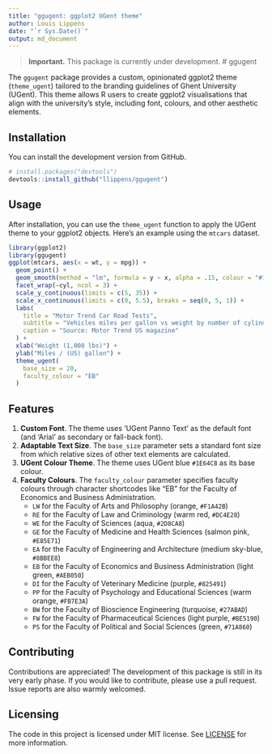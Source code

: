 ```yaml
---
title: "ggugent: ggplot2 UGent theme"
author: Louis Lippens
date: "`r Sys.Date()`"
output: md_document
---
```


> **Important.** This package is currently under development.
# ggugent

The `ggugent` package provides a custom, opinionated ggplot2 theme (`theme_ugent`) tailored to the branding guidelines of Ghent University (UGent). This theme allows R users to create ggplot2 visualisations that align with the university's style, including font, colours, and other aesthetic elements.

## Installation

You can install the development version from GitHub.

```r
# install.packages("devtools")
devtools::install_github("llippens/ggugent")
```

## Usage

After installation, you can use the `theme_ugent` function to apply the UGent theme to your ggplot2 objects. Here's an example using the `mtcars` dataset.

```r
library(ggplot2)
library(ggugent)
ggplot(mtcars, aes(x = wt, y = mpg)) +
  geom_point() +
  geom_smooth(method = "lm", formula = y ~ x, alpha = .15, colour = "#1E64C8") +
  facet_wrap(~cyl, ncol = 3) +
  scale_y_continuous(limits = c(5, 35)) +
  scale_x_continuous(limits = c(0, 5.5), breaks = seq(0, 5, 1)) +
  labs(
    title = "Motor Trend Car Road Tests",
    subtitle = "Vehicles miles per gallon vs weight by number of cylinders",
    caption = "Source: Motor Trend US magazine"
  ) +
  xlab("Weight (1,000 lbs)") +
  ylab("Miles / (US) gallon") +
  theme_ugent(
    base_size = 20,
    faculty_colour = "EB"
  )
```

## Features

1.  **Custom Font**. The theme uses 'UGent Panno Text' as the default font (and 'Arial' as secondary or fall-back font).
2.  **Adaptable Text Size**. The `base_size` parameter sets a standard font size from which relative sizes of other text elements are calculated.
3.  **UGent Colour Theme**. The theme uses UGent blue `#1E64C8` as its base colour.
4.  **Faculty Colours**. The `faculty_colour` parameter specifies faculty colours through character shortcodes like "EB" for the Faculty of Economics and Business Administration.
    - `LW` for the Faculty of Arts and Philosophy (orange, `#F1A42B`)
    - `RE` for the Faculty of Law and Criminology (warm red, `#DC4E28`)
    - `WE` for the Faculty of Sciences (aqua, `#2D8CA8`)
    - `GE` for the Faculty of Medicine and Health Sciences (salmon pink, `#E85E71`)
    - `EA` for the Faculty of Engineering and Architecture (medium sky-blue, `#8BBEE8`)
    - `EB` for the Faculty of Economics and Business Administration (light green, `#AEB050`)
    - `DI` for the Faculty of Veterinary Medicine (purple, `#825491`)
    - `PP` for the Faculty of Psychology and Educational Sciences (warm orange, `#FB7E3A`)
    - `BW` for the Faculty of Bioscience Engineering (turquoise, `#27ABAD`)
    - `FW` for the Faculty of Pharmaceutical Sciences (light purple, `#BE5190`)
    - `PS` for the Faculty of Political and Social Sciences (green, `#71A860`)

## Contributing

Contributions are appreciated! The development of this package is still in its very early phase. If you would like to contribute, please use a pull request. Issue reports are also warmly welcomed.

## Licensing

The code in this project is licensed under MIT license. See [LICENSE](LICENSE) for more information.
